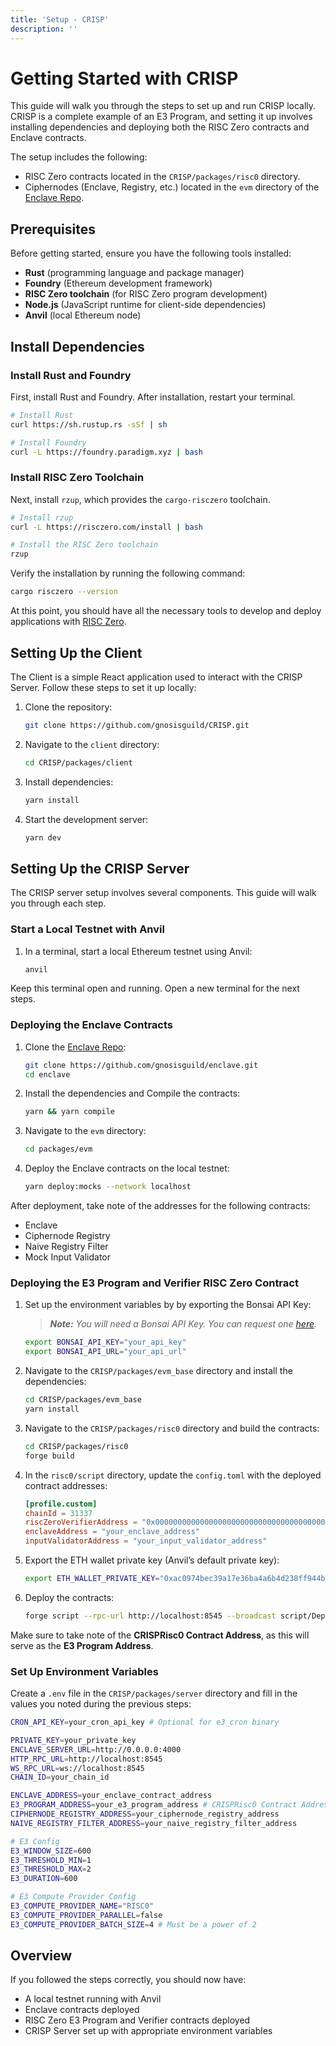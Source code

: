 ```yaml
---
title: 'Setup - CRISP'  
description: ''
---
```



# Getting Started with CRISP

This guide will walk you through the steps to set up and run CRISP locally. CRISP is a complete example of an E3 Program, and setting it up involves installing dependencies and deploying both the RISC Zero contracts and Enclave contracts.

The setup includes the following:

- RISC Zero contracts located in the `CRISP/packages/risc0` directory.
- Ciphernodes (Enclave, Registry, etc.) located in the `evm` directory of the [Enclave Repo](https://github.com/gnosisguild/enclave).

## Prerequisites

Before getting started, ensure you have the following tools installed:

- **Rust** (programming language and package manager)
- **Foundry** (Ethereum development framework)
- **RISC Zero toolchain** (for RISC Zero program development)
- **Node.js** (JavaScript runtime for client-side dependencies)
- **Anvil** (local Ethereum node)

## Install Dependencies

### Install Rust and Foundry

First, install Rust and Foundry. After installation, restart your terminal.

```sh
# Install Rust
curl https://sh.rustup.rs -sSf | sh

# Install Foundry
curl -L https://foundry.paradigm.xyz | bash
```

### Install RISC Zero Toolchain

Next, install `rzup`, which provides the `cargo-risczero` toolchain.

```sh
# Install rzup
curl -L https://risczero.com/install | bash

# Install the RISC Zero toolchain
rzup
```

Verify the installation by running the following command:

```sh
cargo risczero --version
```

At this point, you should have all the necessary tools to develop and deploy applications with [RISC Zero](https://www.risczero.com).

## Setting Up the Client

The Client is a simple React application used to interact with the CRISP Server. Follow these steps to set it up locally:

1. Clone the repository:

   ```sh
   git clone https://github.com/gnosisguild/CRISP.git
   ```

2. Navigate to the `client` directory:

   ```sh
   cd CRISP/packages/client
   ```

3. Install dependencies:

   ```sh
   yarn install
   ```

4. Start the development server:

   ```sh
   yarn dev
   ```

## Setting Up the CRISP Server

The CRISP server setup involves several components. This guide will walk you through each step.

<Steps>

### Start a Local Testnet with Anvil

1. In a terminal, start a local Ethereum testnet using Anvil:

   ```sh
   anvil
   ```

Keep this terminal open and running. Open a new terminal for the next steps.

### Deploying the Enclave Contracts

1. Clone the [Enclave Repo](https://github.com/gnosisguild/enclave):

   ```sh
   git clone https://github.com/gnosisguild/enclave.git
   cd enclave
   ```

2. Install the dependencies and Compile the contracts:

   ```sh
   yarn && yarn compile
   ```
3. Navigate to the `evm` directory:

   ```sh
   cd packages/evm
   ```

4. Deploy the Enclave contracts on the local testnet:

   ```sh
   yarn deploy:mocks --network localhost
   ```

After deployment, take note of the addresses for the following contracts:

- Enclave
- Ciphernode Registry
- Naive Registry Filter
- Mock Input Validator

### Deploying the E3 Program and Verifier RISC Zero Contract

1. Set up the environment variables by by exporting the Bonsai API Key:

   > **_Note:_** _You will need a Bonsai API Key. You can request one [here](https://bonsai.xyz/apply)._

   ```sh
   export BONSAI_API_KEY="your_api_key"
   export BONSAI_API_URL="your_api_url"
   ```

2. Navigate to the `CRISP/packages/evm_base` directory and install the dependencies:

   ```sh
   cd CRISP/packages/evm_base
   yarn install
   ```

3. Navigate to the `CRISP/packages/risc0` directory and build the contracts:

   ```sh
   cd CRISP/packages/risc0
   forge build
   ```

4. In the `risc0/script` directory, update the `config.toml` with the deployed contract addresses:

   ```toml
   [profile.custom]
   chainId = 31337
   riscZeroVerifierAddress = "0x0000000000000000000000000000000000000000"
   enclaveAddress = "your_enclave_address"
   inputValidatorAddress = "your_input_validator_address"
   ```

4. Export the ETH wallet private key (Anvil’s default private key):

   ```sh
   export ETH_WALLET_PRIVATE_KEY="0xac0974bec39a17e36ba4a6b4d238ff944bacb478cbed5efcae784d7bf4f2ff80"
   ```

5. Deploy the contracts:

   ```sh
   forge script --rpc-url http://localhost:8545 --broadcast script/Deploy.s.sol
   ```

Make sure to take note of the **CRISPRisc0 Contract Address**, as this will serve as the **E3 Program Address**.

### Set Up Environment Variables

Create a `.env` file in the `CRISP/packages/server` directory and fill in the values you noted during the previous steps:

```sh
CRON_API_KEY=your_cron_api_key # Optional for e3_cron binary

PRIVATE_KEY=your_private_key
ENCLAVE_SERVER_URL=http://0.0.0.0:4000
HTTP_RPC_URL=http://localhost:8545
WS_RPC_URL=ws://localhost:8545
CHAIN_ID=your_chain_id

ENCLAVE_ADDRESS=your_enclave_contract_address
E3_PROGRAM_ADDRESS=your_e3_program_address # CRISPRisc0 Contract Address
CIPHERNODE_REGISTRY_ADDRESS=your_ciphernode_registry_address
NAIVE_REGISTRY_FILTER_ADDRESS=your_naive_registry_filter_address

# E3 Config
E3_WINDOW_SIZE=600
E3_THRESHOLD_MIN=1
E3_THRESHOLD_MAX=2
E3_DURATION=600

# E3 Compute Provider Config
E3_COMPUTE_PROVIDER_NAME="RISC0"
E3_COMPUTE_PROVIDER_PARALLEL=false
E3_COMPUTE_PROVIDER_BATCH_SIZE=4 # Must be a power of 2
```

</Steps>

## Overview

If you followed the steps correctly, you should now have:

- A local testnet running with Anvil
- Enclave contracts deployed
- RISC Zero E3 Program and Verifier contracts deployed
- CRISP Server set up with appropriate environment variables